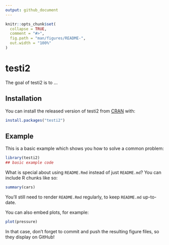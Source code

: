 ```yaml
---
output: github_document
---
```


<!-- README.md is generated from README.Rmd. Please edit that file -->

```r
knitr::opts_chunk$set(
  collapse = TRUE,
  comment = "#>",
  fig.path = "man/figures/README-",
  out.width = "100%"
)
```

# testi2

<!-- badges: start -->
<!-- badges: end -->

The goal of testi2 is to ...

## Installation

You can install the released version of testi2 from [CRAN](https://CRAN.R-project.org) with:

``` r
install.packages("testi2")
```

## Example

This is a basic example which shows you how to solve a common problem:

```r
library(testi2)
## basic example code
```

What is special about using `README.Rmd` instead of just `README.md`? You can include R chunks like so:

```r
summary(cars)
```

You'll still need to render `README.Rmd` regularly, to keep `README.md` up-to-date.

You can also embed plots, for example:

```r
plot(pressure)
```

In that case, don't forget to commit and push the resulting figure files, so they display on GitHub!
